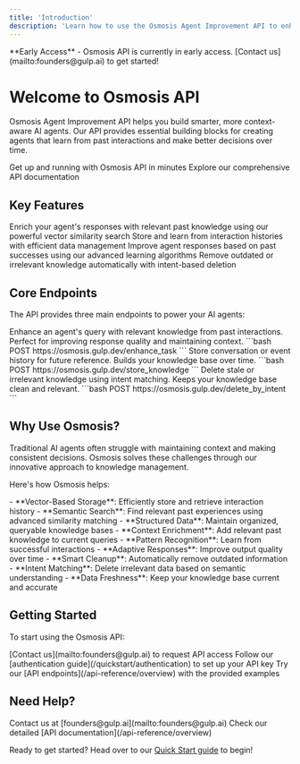 ```yaml
---
title: 'Introduction'
description: 'Learn how to use the Osmosis Agent Improvement API to enhance your AI agents'
---
```


<Note>
  **Early Access** - Osmosis API is currently in early access. [Contact us](mailto:founders@gulp.ai) to get started!
</Note>

# Welcome to Osmosis API

Osmosis Agent Improvement API helps you build smarter, more context-aware AI agents. Our API provides essential building blocks for creating agents that learn from past interactions and make better decisions over time.

<CardGroup cols={2}>
  <Card title="Quick Start" icon="bolt" href="/quickstart/authentication">
    Get up and running with Osmosis API in minutes
  </Card>
  <Card title="API Reference" icon="code" href="/api-reference/overview">
    Explore our comprehensive API documentation
  </Card>
</CardGroup>

## Key Features

<CardGroup cols={2}>
  <Card title="Contextual Enhancement" icon="brain">
    Enrich your agent's responses with relevant past knowledge using our powerful vector similarity search
  </Card>
  <Card title="Knowledge Storage" icon="database">
    Store and learn from interaction histories with efficient data management
  </Card>
  <Card title="Continuous Learning" icon="rotate">
    Improve agent responses based on past successes using our advanced learning algorithms
  </Card>
  <Card title="Smart Cleanup" icon="broom">
    Remove outdated or irrelevant knowledge automatically with intent-based deletion
  </Card>
</CardGroup>

## Core Endpoints

The API provides three main endpoints to power your AI agents:

<Steps>
  <Step title="/enhance_task">
    Enhance an agent's query with relevant knowledge from past interactions. Perfect for improving response quality and maintaining context.
    ```bash
    POST https://osmosis.gulp.dev/enhance_task
    ```
  </Step>
  <Step title="/store_knowledge">
    Store conversation or event history for future reference. Builds your knowledge base over time.
    ```bash
    POST https://osmosis.gulp.dev/store_knowledge
    ```
  </Step>
  <Step title="/delete_by_intent">
    Delete stale or irrelevant knowledge using intent matching. Keeps your knowledge base clean and relevant.
    ```bash
    POST https://osmosis.gulp.dev/delete_by_intent
    ```
  </Step>
</Steps>

## Why Use Osmosis?

<Tip>
Traditional AI agents often struggle with maintaining context and making consistent decisions. Osmosis solves these challenges through our innovative approach to knowledge management.
</Tip>

Here's how Osmosis helps:

<AccordionGroup>
  <Accordion title="Knowledge Storage & Retrieval">
    - **Vector-Based Storage**: Efficiently store and retrieve interaction history
    - **Semantic Search**: Find relevant past experiences using advanced similarity matching
    - **Structured Data**: Maintain organized, queryable knowledge bases
  </Accordion>
  <Accordion title="Response Enhancement">
    - **Context Enrichment**: Add relevant past knowledge to current queries
    - **Pattern Recognition**: Learn from successful interactions
    - **Adaptive Responses**: Improve output quality over time
  </Accordion>
  <Accordion title="Knowledge Management">
    - **Smart Cleanup**: Automatically remove outdated information
    - **Intent Matching**: Delete irrelevant data based on semantic understanding
    - **Data Freshness**: Keep your knowledge base current and accurate
  </Accordion>
</AccordionGroup>

## Getting Started

To start using the Osmosis API:

<Steps>
  <Step title="Get API Access">
    [Contact us](mailto:founders@gulp.ai) to request API access
  </Step>
  <Step title="Authentication Setup">
    Follow our [authentication guide](/quickstart/authentication) to set up your API key
  </Step>
  <Step title="Make Your First Call">
    Try our [API endpoints](/api-reference/overview) with the provided examples
  </Step>
</Steps>

## Need Help?

<CardGroup cols={2}>
  <Card title="Email Support" icon="envelope">
    Contact us at [founders@gulp.ai](mailto:founders@gulp.ai)
  </Card>
  <Card title="API Reference" icon="book">
    Check our detailed [API documentation](/api-reference/overview)
  </Card>
</CardGroup>

Ready to get started? Head over to our [Quick Start guide](/quickstart/authentication) to begin!
